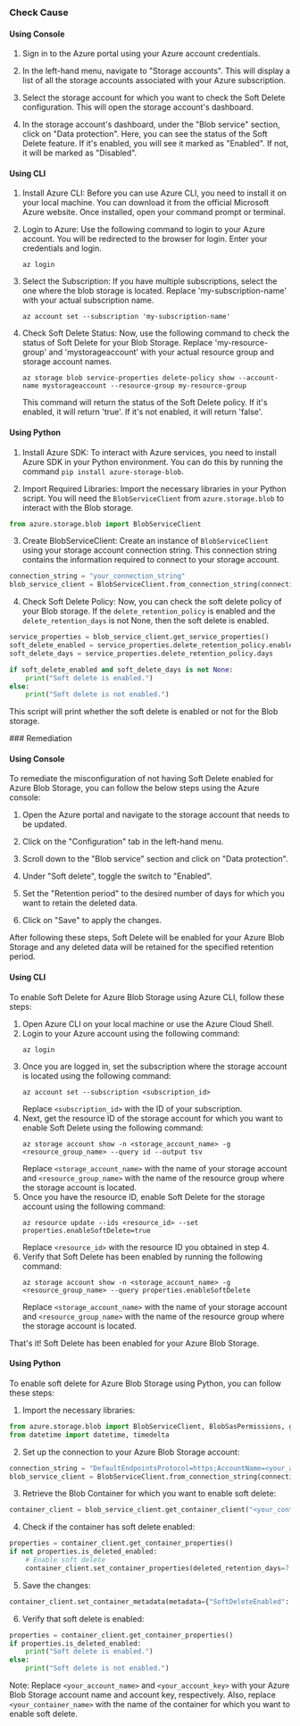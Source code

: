 

<Tabs><Tab title='Cause'>
### Check Cause

#### Using Console

1. Sign in to the Azure portal using your Azure account credentials.

2. In the left-hand menu, navigate to "Storage accounts". This will display a list of all the storage accounts associated with your Azure subscription.

3. Select the storage account for which you want to check the Soft Delete configuration. This will open the storage account's dashboard.

4. In the storage account's dashboard, under the "Blob service" section, click on "Data protection". Here, you can see the status of the Soft Delete feature. If it's enabled, you will see it marked as "Enabled". If not, it will be marked as "Disabled".

#### Using CLI

1. Install Azure CLI: Before you can use Azure CLI, you need to install it on your local machine. You can download it from the official Microsoft Azure website. Once installed, open your command prompt or terminal.

2. Login to Azure: Use the following command to login to your Azure account. You will be redirected to the browser for login. Enter your credentials and login.
   ```
   az login
   ```
3. Select the Subscription: If you have multiple subscriptions, select the one where the blob storage is located. Replace 'my-subscription-name' with your actual subscription name.
   ```
   az account set --subscription 'my-subscription-name'
   ```
4. Check Soft Delete Status: Now, use the following command to check the status of Soft Delete for your Blob Storage. Replace 'my-resource-group' and 'mystorageaccount' with your actual resource group and storage account names.
   ```
   az storage blob service-properties delete-policy show --account-name mystorageaccount --resource-group my-resource-group
   ```
   This command will return the status of the Soft Delete policy. If it's enabled, it will return 'true'. If it's not enabled, it will return 'false'.

#### Using Python

1. Install Azure SDK: To interact with Azure services, you need to install Azure SDK in your Python environment. You can do this by running the command `pip install azure-storage-blob`.

2. Import Required Libraries: Import the necessary libraries in your Python script. You will need the `BlobServiceClient` from `azure.storage.blob` to interact with the Blob storage.

```python
from azure.storage.blob import BlobServiceClient
```

3. Create BlobServiceClient: Create an instance of `BlobServiceClient` using your storage account connection string. This connection string contains the information required to connect to your storage account.

```python
connection_string = "your_connection_string"
blob_service_client = BlobServiceClient.from_connection_string(connection_string)
```

4. Check Soft Delete Policy: Now, you can check the soft delete policy of your Blob storage. If the `delete_retention_policy` is enabled and the `delete_retention_days` is not None, then the soft delete is enabled.

```python
service_properties = blob_service_client.get_service_properties()
soft_delete_enabled = service_properties.delete_retention_policy.enabled
soft_delete_days = service_properties.delete_retention_policy.days

if soft_delete_enabled and soft_delete_days is not None:
    print("Soft delete is enabled.")
else:
    print("Soft delete is not enabled.")
```

This script will print whether the soft delete is enabled or not for the Blob storage.

</Tab>

<Tab title='Remediation'>
### Remediation

#### Using Console

To remediate the misconfiguration of not having Soft Delete enabled for Azure Blob Storage, you can follow the below steps using the Azure console:

1. Open the Azure portal and navigate to the storage account that needs to be updated.

2. Click on the "Configuration" tab in the left-hand menu.

3. Scroll down to the "Blob service" section and click on "Data protection".

4. Under "Soft delete", toggle the switch to "Enabled".

5. Set the "Retention period" to the desired number of days for which you want to retain the deleted data.

6. Click on "Save" to apply the changes.

After following these steps, Soft Delete will be enabled for your Azure Blob Storage and any deleted data will be retained for the specified retention period.

#### Using CLI

To enable Soft Delete for Azure Blob Storage using Azure CLI, follow these steps:

1. Open Azure CLI on your local machine or use the Azure Cloud Shell.
2. Login to your Azure account using the following command:
   ```
   az login
   ```
3. Once you are logged in, set the subscription where the storage account is located using the following command:
   ```
   az account set --subscription <subscription_id>
   ```
   Replace `<subscription_id>` with the ID of your subscription.
4. Next, get the resource ID of the storage account for which you want to enable Soft Delete using the following command:
   ```
   az storage account show -n <storage_account_name> -g <resource_group_name> --query id --output tsv
   ```
   Replace `<storage_account_name>` with the name of your storage account and `<resource_group_name>` with the name of the resource group where the storage account is located.
5. Once you have the resource ID, enable Soft Delete for the storage account using the following command:
   ```
   az resource update --ids <resource_id> --set properties.enableSoftDelete=true
   ```
   Replace `<resource_id>` with the resource ID you obtained in step 4.
6. Verify that Soft Delete has been enabled by running the following command:
   ```
   az storage account show -n <storage_account_name> -g <resource_group_name> --query properties.enableSoftDelete
   ```
   Replace `<storage_account_name>` with the name of your storage account and `<resource_group_name>` with the name of the resource group where the storage account is located.

That's it! Soft Delete has been enabled for your Azure Blob Storage.

#### Using Python

To enable soft delete for Azure Blob Storage using Python, you can follow these steps:

1. Import the necessary libraries:

```python
from azure.storage.blob import BlobServiceClient, BlobSasPermissions, generate_blob_sas
from datetime import datetime, timedelta
```

2. Set up the connection to your Azure Blob Storage account:

```python
connection_string = "DefaultEndpointsProtocol=https;AccountName=<your_account_name>;AccountKey=<your_account_key>;EndpointSuffix=core.windows.net"
blob_service_client = BlobServiceClient.from_connection_string(connection_string)
```

3. Retrieve the Blob Container for which you want to enable soft delete:

```python
container_client = blob_service_client.get_container_client("<your_container_name>")
```

4. Check if the container has soft delete enabled:

```python
properties = container_client.get_container_properties()
if not properties.is_deleted_enabled:
    # Enable soft delete
    container_client.set_container_properties(deleted_retention_days=7, is_deleted_enabled=True)
```

5. Save the changes:

```python
container_client.set_container_metadata(metadata={"SoftDeleteEnabled": "True"})
```

6. Verify that soft delete is enabled:

```python
properties = container_client.get_container_properties()
if properties.is_deleted_enabled:
    print("Soft delete is enabled.")
else:
    print("Soft delete is not enabled.")
```

Note: Replace `<your_account_name>` and `<your_account_key>` with your Azure Blob Storage account name and account key, respectively. Also, replace `<your_container_name>` with the name of the container for which you want to enable soft delete.


</Tab>
</Tabs>